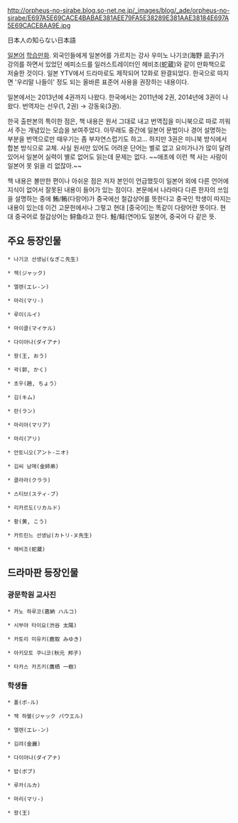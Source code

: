 http://orpheus-no-sirabe.blog.so-net.ne.jp/_images/blog/_ade/orpheus-no-sirabe/E697A5E69CACE4BABAE381AEE79FA5E38289E381AAE38184E697A5E69CACE8AA9E.jpg

日本人の知らない日本語

[[일본어]] [[학습만화]]. 외국인들에게 일본어를 가르치는 강사 우미노 나기코(海野 凪子)가 강의를 하면서 있었던 에피소드를 일러스트레이터인 헤비조(蛇蔵)와 같이 만화책으로 저술한 것이다. 일본 YTV에서 드라마로도 제작되어 12화로 완결되었다. 한국으로 따지면 '우리말 나들이' 정도 되는 올바른 표준어 사용을 권장하는 내용이다. 

일본에서는 2013년에 4권까지 나왔다. 한국에서는 2011년에 2권, 2014년에 3권이 나왔다.
번역자는 선우(1, 2권) → 강동욱(3권).

한국 출판본의 특이한 점은, 책 내용은 원서 그대로 내고 번역집을 미니북으로 따로 끼워서 주는 개념있는 모습을 보여주었다. 아무래도 중간에 일본어 문법이나 경어 설명하는 부분을 번역으로만 때우기는 좀 부자연스럽기도 하고… 하지만 3권은 미니북 방식에서 합본 방식으로 교체. 사실 원서만 있어도 어려운 단어는 별로 없고 요미가나가 많이 달려 있어서 일본어 실력이 별로 없어도 읽는데 문제는 없다. ~~애초에 이런 책 사는 사람이 일본어 못 읽을 리 없잖아.~~

책 내용은 볼만한 편이나 아쉬운 점은 저자 본인이 언급했듯이 일본어 외에 다른 언어에 지식이 없어서 잘못된 내용이 들어가 있는 점이다. 본문에서 나라마다 다른 한자의 쓰임을 설명하는 중에 鮪/鲔(다랑어)가 중국에선 철갑상어를 뜻한다고 중국인 학생이 따지는 내용이 있는데 이건 고문헌에서나 그렇고 현대 [중국어]는 똑같이 다랑어란 뜻이다. 현대 중국어로 철갑상어는 鲟鱼라고 한다. 鮭/鲑(연어)도 일본어, 중국어 다 같은 뜻.

== 주요 등장인물 ==

 * 나기코 선생님(なぎこ先生)

 * 잭(ジャック)

 * 엘렌(エレ-ン)

 * 마리(マリ-)

 * 루이(ルイ) 

 * 마이클(マイケル)

 * 다이아나(ダイアナ)

 * 왕(王, おう)

 * 곽(郭, かく) 

 * 초우(趙, ちょう） 

 * 김(キム)

 * 란(ラン)

 * 마리아(マリア)

 * 마리(アリ)

 * 안토니오(アント-ニオ) 

 * 김씨 남매(金姉弟)

 * 클라라(クララ)

 * 스티브(スティ-ブ)

 * 리카르도(リカルド) 

 * 황(黄, こう) 

 * 카트린느 선생님(カトリ-ヌ先生) 

 * 헤비조(蛇蔵)
== 드라마판 등장인물 ==
=== 광문학원 교사진 ===
 * 카노 하루코(嘉納 ハルコ)

 * 시부야 타이요(渋谷 太陽)

 * 카토리 미유키(鹿取 みゆき)

 * 아키모토 쿠니코(秋元 邦子)

 * 타카스 카즈키(鷹栖 一樹)

=== 학생들 ===

 * 폴(ポ-ル)

 * 잭 하웰(ジャック パウエル)

 * 엘렌(エレ-ン)

 * 김려(金麗)

 * 다이아나(ダイアナ)

 * 밥(ボブ)

 * 루카(ルカ)

 * 마리(マリ-)

 * 왕(王)
